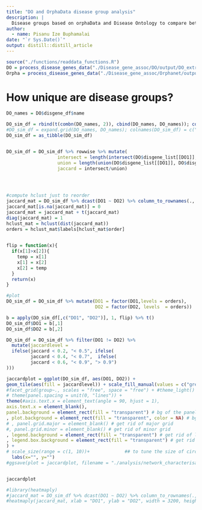 ```yaml
---
title: "DO and OrphaData disease group analysis"
description: |
  Disease groups based on orphaData and Disease Ontology to compare between complex and monogenic diseases.
author:
  - name: Pisanu Ize Buphamalai
date: "`r Sys.Date()`"
output: distill::distill_article
---
```


```r
source("./functions/readdata_functions.R")
DO = process_disease_genes_data("./Disease_gene_assoc/DO/output/DO_extracted_disease_group_symbol.tsv", 20,2000)
Orpha = process_disease_genes_data("./Disease_gene_assoc/Orphanet/output/table_disease_gene_assoc_orphanet.tsv", 20,2000)
```

# How unique are disease groups? 

```r
DO_names = DO$disgene_df$name

DO_sim_df = rbind(t(combn(DO_names, 2)), cbind(DO_names, DO_names)); colnames(DO_sim_df) = c("DO1","DO2")
#DO_sim_df = expand.grid(DO_names, DO_names); colnames(DO_sim_df) = c("DO1","DO2")
DO_sim_df = as_tibble(DO_sim_df)


DO_sim_df = DO_sim_df %>% rowwise %>% mutate( 
                   intersect = length(intersect(DO$disgene_list[[DO1]], DO$disgene_list[[DO2]])),
                   union = length(union(DO$disgene_list[[DO1]], DO$disgene_list[[DO2]])),
                   jaccard = intersect/union)


                   
```


```r


#compute hclust just to reorder 
jaccard_mat = DO_sim_df %>% dcast(DO1 ~ DO2) %>% column_to_rownames(., var = "DO1")
jaccard_mat[is.na(jaccard_mat)] = 0
jaccard_mat = jaccard_mat + t(jaccard_mat)
diag(jaccard_mat) = 1
hclust_mat = hclust(dist(jaccard_mat))
orders = hclust_mat$labels[hclust_mat$order]
  

flip = function(x){
  if(x[1]>x[2]){
    temp = x[1]
    x[1] = x[2]
    x[2] = temp
  }
  return(x)
}

#plot
DO_sim_df = DO_sim_df %>% mutate(DO1 = factor(DO1,levels = orders),
                                 DO2 = factor(DO2, levels  = orders)) 

b = apply(DO_sim_df[,c("DO1", "DO2")], 1, flip) %>% t()
DO_sim_df$DO1 = b[,1]
DO_sim_df$DO2 = b[,2]

DO_sim_df = DO_sim_df %>% filter(DO1 != DO2) %>% 
  mutate(jaccardlevel = 
  ifelse(jaccard < 0.2, "< 0.5", ifelse(
         jaccard < 0.4, "< 0.7",  ifelse(
         jaccard < 0.6, "< 0.9", "> 0.9")
)))

jaccardplot = ggplot(DO_sim_df, aes(DO1, DO2)) +
geom_tile(aes(fill = jaccardlevel)) + scale_fill_manual(values = c("grey40", "pink","red", "darkred")) +#+ scale_fill_viridis_c() + #scale_fill_gradient2(low = "white", high = "blue") +
#facet_grid(group~., scales = "free", space = "free") + #theme_light() +
# theme(panel.spacing = unit(0, "lines")) +
theme(#axis.text.x = element_text(angle = 90, hjust = 1),
axis.text.x = element_blank(),
panel.background = element_rect(fill = "transparent") # bg of the panel
, plot.background = element_rect(fill = "transparent", color = NA) # bg of the plot
# , panel.grid.major = element_blank() # get rid of major grid
#, panel.grid.minor = element_blank() # get rid of minor grid
, legend.background = element_rect(fill = "transparent") # get rid of legend bg
, legend.box.background = element_rect(fill = "transparent") # get rid of legend panel bg
) +
# scale_size(range = c(1, 10))+             ## to tune the size of circles
  labs(x="", y="")
#ggsave(plot = jaccardplot, filename = "./analysis/network_characterisation/complementarity//jaccard_sim.pdf", width = 7, height = 6)


jaccardplot

#library(heatmaply)
#jaccard_mat = DO_sim_df %>% dcast(DO1 ~ DO2) %>% column_to_rownames(., var = "DO1")
#heatmaply(jaccard_mat, xlab = "DO1", ylab = "DO2", width = 3200, height = 2000)
```


```r

```


